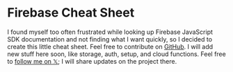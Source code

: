 
# Firebase Cheat Sheet

I found myself too often frustrated while looking up Firebase JavaScript SDK documentation and not finding what I want quickly, so I decided to create this little cheat sheet. Feel free to contribute on [GitHub](https://github.com/KristjanRetter/Firebase-cheatsheet). I will add new stuff here soon, like storage, auth, setup, and cloud functions. Feel free to [follow me on 𝕏](https://x.com/KristjanRetter); I will share updates on the project there.

<Cards>
  <Card  title="Firestore Web" href="/firestore-web" />
  <Card title="Firestore Admin" href="/firestore-admin" />
</Cards>
